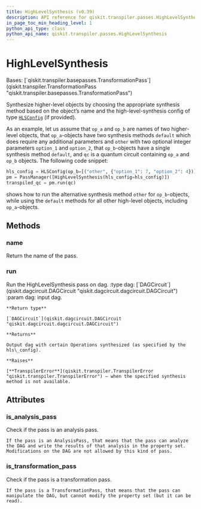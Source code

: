 ```yaml
---
title: HighLevelSynthesis (v0.39)
description: API reference for qiskit.transpiler.passes.HighLevelSynthesis in qiskit v0.39
in_page_toc_min_heading_level: 1
python_api_type: class
python_api_name: qiskit.transpiler.passes.HighLevelSynthesis
---
```


# HighLevelSynthesis

<Class id="qiskit.transpiler.passes.HighLevelSynthesis" isDedicatedPage={true} github="https://github.com/qiskit/qiskit/tree/stable/0.22/qiskit/transpiler/passes/synthesis/high_level_synthesis.py" signature="HighLevelSynthesis(*args, **kwargs)" modifiers="class">
  Bases: [`qiskit.transpiler.basepasses.TransformationPass`](qiskit.transpiler.TransformationPass "qiskit.transpiler.basepasses.TransformationPass")

  Synthesize higher-level objects by choosing the appropriate synthesis method based on the object’s name and the high-level-synthesis config of type [`HLSConfig`](qiskit.transpiler.passes.HLSConfig "qiskit.transpiler.passes.HLSConfig") (if provided).

  As an example, let us assume that `op_a` and `op_b` are names of two higher-level objects, that `op_a`-objects have two synthesis methods `default` which does require any additional parameters and `other` with two optional integer parameters `option_1` and `option_2`, that `op_b`-objects have a single synthesis method `default`, and `qc` is a quantum circuit containing `op_a` and `op_b` objects. The following code snippet:

  ```python
  hls_config = HLSConfig(op_b=[("other", {"option_1": 7, "option_2": 4})])
  pm = PassManager([HighLevelSynthesis(hls_config=hls_config)])
  transpiled_qc = pm.run(qc)
  ```

  shows how to run the alternative synthesis method `other` for `op_b`-objects, while using the `default` methods for all other high-level objects, including `op_a`-objects.

  ## Methods

  <span id="qiskit-transpiler-passes-highlevelsynthesis-name" />

  ### name

  <Function id="qiskit.transpiler.passes.HighLevelSynthesis.name" signature="HighLevelSynthesis.name()">
    Return the name of the pass.
  </Function>

  <span id="qiskit-transpiler-passes-highlevelsynthesis-run" />

  ### run

  <Function id="qiskit.transpiler.passes.HighLevelSynthesis.run" signature="HighLevelSynthesis.run(dag)">
    Run the HighLevelSynthesis pass on dag. :type dag: [`DAGCircuit`](qiskit.dagcircuit.DAGCircuit "qiskit.dagcircuit.dagcircuit.DAGCircuit") :param dag: input dag.

    **Return type**

    [`DAGCircuit`](qiskit.dagcircuit.DAGCircuit "qiskit.dagcircuit.dagcircuit.DAGCircuit")

    **Returns**

    Output dag with certain Operations synthesized (as specified by the hls\_config).

    **Raises**

    [**TranspilerError**](qiskit.transpiler.TranspilerError "qiskit.transpiler.TranspilerError") – when the specified synthesis method is not available.
  </Function>

  ## Attributes

  ### is\_analysis\_pass

  <Attribute id="qiskit.transpiler.passes.HighLevelSynthesis.is_analysis_pass">
    Check if the pass is an analysis pass.

    If the pass is an AnalysisPass, that means that the pass can analyze the DAG and write the results of that analysis in the property set. Modifications on the DAG are not allowed by this kind of pass.
  </Attribute>

  ### is\_transformation\_pass

  <Attribute id="qiskit.transpiler.passes.HighLevelSynthesis.is_transformation_pass">
    Check if the pass is a transformation pass.

    If the pass is a TransformationPass, that means that the pass can manipulate the DAG, but cannot modify the property set (but it can be read).
  </Attribute>
</Class>

